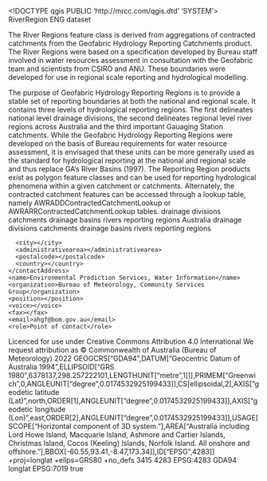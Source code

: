 <!DOCTYPE qgis PUBLIC 'http://mrcc.com/qgis.dtd' 'SYSTEM'>
<qgis version="3.34.4-Prizren">
  <identifier>RiverRegion</identifier>
  <parentidentifier></parentidentifier>
  <language>ENG</language>
  <type>dataset</type>
  <title>River Region - V3.3</title>
  <abstract>The River Regions feature class is derived from aggregations of contracted catchments from the Geofabric Hydrology Reporting Catchments product. The River Regions were based on a specification developed by Bureau staff involved in water resources assessment in consultation with the Geofabric team and scientists from CSIRO and ANU. These boundaries were developed for use in regional scale reporting and hydrological modelling.

The purpose of Geofabric Hydrology Reporting Regions is to provide a stable set of reporting boundaries at both the national and regional scale. It contains three levels of hydrological reporting regions. The first delineates national level drainage divisions, the second delineates regional level river regions across Australia and the third important Gauaging Station catchments. While the Geofabric Hydrology Reporting Regions were developed on the basis of Bureau requirements for water resource assessment, it is envisaged that these units can be more generally used as the standard for hydrological reporting at the national and regional scale and thus replace GA's River Basins (1997). The Reporting Region products exist as polygon feature classes and can be used for reporting hydrological phenomena within a given catchment or catchments. Alternately, the contracted catchment features can be accessed through a lookup table, namely AWRADDContractedCatchmentLookup or AWRARRContractedCatchmentLookup tables.</abstract>
  <keywords vocabulary="Search keys">
    <keyword>drainage divisions</keyword>
    <keyword>catchments</keyword>
    <keyword>drainage basins</keyword>
    <keyword>rivers</keyword>
    <keyword>reporting regions</keyword>
    <keyword>Australia</keyword>
  </keywords>
  <keywords vocabulary="gmd:topicCategory">
    <keyword>drainage divisions</keyword>
    <keyword>catchments</keyword>
    <keyword>drainage basins</keyword>
    <keyword>rivers</keyword>
    <keyword>reporting regions</keyword>
  </keywords>
  <contact>
    <contactAddress>
      <type></type>
      <address></address>
      <city></city>
      <administrativearea></administrativearea>
      <postalcode></postalcode>
      <country></country>
    </contactAddress>
    <name>Environmental Prediction Services, Water Information</name>
    <organization>Bureau of Meteorology, Community Services Group</organization>
    <position></position>
    <voice></voice>
    <fax></fax>
    <email>ahgf@bom.gov.au</email>
    <role>Point of contact</role>
  </contact>
  <links/>
  <dates/>
  <fees></fees>
  <constraints type="Limitations of use">Licenced for use under Creative Commons Attribution 4.0 International</constraints>
  <rights>We request attribution as © Commonwealth of Australia (Bureau of Meteorology) 2022</rights>
  <encoding></encoding>
  <crs>
    <spatialrefsys nativeFormat="Wkt">
      <wkt>GEOGCRS["GDA94",DATUM["Geocentric Datum of Australia 1994",ELLIPSOID["GRS 1980",6378137,298.257222101,LENGTHUNIT["metre",1]]],PRIMEM["Greenwich",0,ANGLEUNIT["degree",0.0174532925199433]],CS[ellipsoidal,2],AXIS["geodetic latitude (Lat)",north,ORDER[1],ANGLEUNIT["degree",0.0174532925199433]],AXIS["geodetic longitude (Lon)",east,ORDER[2],ANGLEUNIT["degree",0.0174532925199433]],USAGE[SCOPE["Horizontal component of 3D system."],AREA["Australia including Lord Howe Island, Macquarie Island, Ashmore and Cartier Islands, Christmas Island, Cocos (Keeling) Islands, Norfolk Island. All onshore and offshore."],BBOX[-60.55,93.41,-8.47,173.34]],ID["EPSG",4283]]</wkt>
      <proj4>+proj=longlat +ellps=GRS80 +no_defs</proj4>
      <srsid>3415</srsid>
      <srid>4283</srid>
      <authid>EPSG:4283</authid>
      <description>GDA94</description>
      <projectionacronym>longlat</projectionacronym>
      <ellipsoidacronym>EPSG:7019</ellipsoidacronym>
      <geographicflag>true</geographicflag>
    </spatialrefsys>
  </crs>
  <extent>
    <spatial dimensions="2" miny="-43.86152799999999985" maxx="153.63902799999999615" minz="0" crs="EPSG:4283" maxy="-10.0154160000000001" minx="113.00013900000000433" maxz="0"/>
  </extent>
</qgis>
